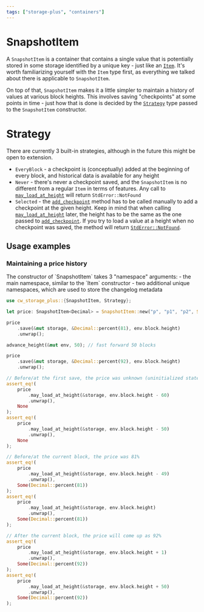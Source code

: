 ```yaml
---
tags: ["storage-plus", "containers"]
---
```



# SnapshotItem

A `SnapshotItem` is a container that contains a single value that is potentially stored in some
storage identified by a unique key - just like an [`Item`]. It's worth familiarizing yourself with
the `Item` type first, as everything we talked about there is applicable to `SnapshotItem`.

On top of that, `SnapshotItem` makes it a little simpler to maintain a history of values at various
block heights. This involves saving "checkpoints" at some points in time - just how that is done is
decided by the [`Strategy`] type passed to the `SnapshotItem` constructor.

# Strategy

There are currently 3 built-in strategies, although in the future this might be open to extension.

- `EveryBlock` - a checkpoint is (conceptually) added at the beginning of every block, and
  historical data is available for any height
- `Never` - there's never a checkpoint saved, and the `SnapshotItem` is no different from a regular
  `Item` in terms of features. Any call to [`may_load_at_height`] will return `StdError::NotFound`
- `Selected` - the [`add_checkpoint`] method has to be called manually to add a checkpoint at the
  given height. Keep in mind that when calling [`may_load_at_height`] later, the height has to be
  the same as the one passed to [`add_checkpoint`]. If you try to load a value at a height when no
  checkpoint was saved, the method will return [`StdError::NotFound`].

## Usage examples

### Maintaining a price history

<Callout>
  The constructor of `SnapshotItem` takes 3 "namespace" arguments: - the main namespace, similar to
  the `Item` constructor - two additional unique namespaces, which are used to store the changelog
  metadata
</Callout>

```rust template="storage"
use cw_storage_plus::{SnapshotItem, Strategy};

let price: SnapshotItem<Decimal> = SnapshotItem::new("p", "p1", "p2", Strategy::EveryBlock);

price
    .save(&mut storage, &Decimal::percent(81), env.block.height)
    .unwrap();

advance_height(&mut env, 50); // fast forward 50 blocks

price
    .save(&mut storage, &Decimal::percent(92), env.block.height)
    .unwrap();

// Before/at the first save, the price was unknown (uninitialized state)
assert_eq!(
    price
        .may_load_at_height(&storage, env.block.height - 60)
        .unwrap(),
    None
);
assert_eq!(
    price
        .may_load_at_height(&storage, env.block.height - 50)
        .unwrap(),
    None
);

// Before/at the current block, the price was 81%
assert_eq!(
    price
        .may_load_at_height(&storage, env.block.height - 49)
        .unwrap(),
    Some(Decimal::percent(81))
);
assert_eq!(
    price
        .may_load_at_height(&storage, env.block.height)
        .unwrap(),
    Some(Decimal::percent(81))
);

// After the current block, the price will come up as 92%
assert_eq!(
    price
        .may_load_at_height(&storage, env.block.height + 1)
        .unwrap(),
    Some(Decimal::percent(92))
);
assert_eq!(
    price
        .may_load_at_height(&storage, env.block.height + 50)
        .unwrap(),
    Some(Decimal::percent(92))
);
```

[`Item`]: item
[`Strategy`]: https://docs.rs/cw-storage-plus/latest/cw_storage_plus/enum.Strategy.html
[`add_checkpoint`]:
  https://docs.rs/cw-storage-plus/latest/cw_storage_plus/struct.SnapshotItem.html#method.add_checkpoint
[`may_load_at_height`]:
  https://docs.rs/cw-storage-plus/latest/cw_storage_plus/struct.SnapshotItem.html#method.may_load_at_height
[`StdError::NotFound`]:
  https://docs.rs/cosmwasm-std/latest/cosmwasm_std/enum.StdError.html#variant.NotFound
[`serde`]: https://serde.rs/
[API docs]: https://docs.rs/cw-storage-plus/latest/cw_storage_plus/struct.SnapshotItem.html
